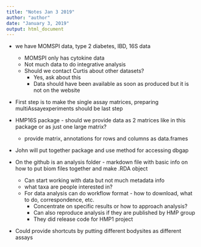 ---
title: "Notes Jan 3 2019"
author: "author"
date: "January 3, 2019"
output: html_document
---

- we have MOMSPI data, type 2 diabetes, IBD, 16S data
  - MOMSPI only has cytokine data
  - Not much data to do integrative analysis 
  - Should we contact Curtis about other datasets? 
    - Yes, ask about this
    - Data should have been available as soon as produced but it is not on the website
  
- First step is to make the single assay matrices, preparing multiAssayexperiments should be last step

- HMP16S package - should we provide data as 2 matrices like in this package or as just one large matrix?
  - provide matrix, annotations for rows and columns as data.frames
  
- John will put together package and use method for accessing dbgap

- On the github is an analysis folder - markdown file with basic info on how to put biom files together and make .RDA object
  - Can start working with data but not much metadata info
  - what taxa are people interested in?
  - For data analysis can do workflow format - how to download, what to do, correspondence, etc.
    - Concentrate on specific results or how to approach analysis?
    - Can also reproduce analysis if they are published by HMP group 
    - They did release code for HMP1 project
    
- Could provide shortcuts by putting different bodysites as different assays
